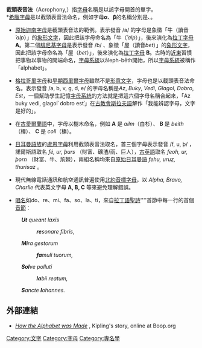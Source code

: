 '''截頭表音法'''（Acrophony,{{IPA-en|əˈkrɒfəni}}）指[[字母|字母]]名稱是以該字母開首的單字。
<br>
*[[希臘字母|希臘字母]]是以截頭表音法命名，例如字母'''α'''、'''β'''的名稱分別是{{lang|el|άλφα (''alpha'')}}、{{lang|el|βήτα (''beta'')}}。

*[[原始迦南字母|原始迦南字母]]是截頭表音法的範例。表示發音 /a/ 的字母是象徵「牛（讀音'' ʾalp''）」的[[象形文字|象形文字]]，因此把該字母命名為「牛（'' ʾalp''）」，後來演化為[[拉丁字母|拉丁字母]] '''A'''。第二個[[腓尼基字母|腓尼基字母]]是表示發音 /b/ 、象徵「屋（讀音'' bet''）」的[[象形文字|象形文字]]，因此把該字母命名為「屋（'' bet''）」，後來演化為[[拉丁字母|拉丁字母]] '''B'''。古時的[[近東|近東]]習慣把事物以事物的開端命名，[[字母系統|字母系統]]以āleph-bēth開始，所以[[字母系統|字母系統]]被稱作「alphabet」。

*[[格拉哥里字母|格拉哥里字母]]和[[早期西里爾字母|早期西里爾字母]]雖然不是[[形意文字|形意文字]]，字母也是以截頭表音法命名。表示發音 /a, b, v, g, d, e/ 的字母名稱是''Az'', ''Buky'', ''Vedi'', ''Glagol'', ''Dobro'', ''Est''，一個幫助學生記憶[[字母系統|字母系統]]的方法就是把這六個字母名稱合起來，「Az buky vedi, glagolʾ dobro estʾ」在[[古教會斯拉夫語|古教會斯拉夫語]]解作「我能辨認字母，文字是好的」。

*在[[古愛爾蘭語|古愛爾蘭語]]中，字母以樹木命名，例如 '''A''' 是 ''ailm''（白杉）、 '''B''' 是 ''beith''（樺）、 '''C''' 是 ''coll''（榛）。

*[[日耳曼語族|日耳曼語族]]的[[盧恩字母|盧恩字母]]利用截頭表音法取名，首三個字母表示發音 /f, u, þ/ ，諾爾斯語取名 ''fé, ur, þurs'' （財富、礦渣/雨、巨人），[[古英語|古英語]]取名 ''feoh, ur, þorn'' （財富、牛、荊棘），兩組名稱均來自[[原始日耳曼語|原始日耳曼語]] ''fehu, uruz, thurisaz'' 。

*現代無線電話通訊和航空通訊普遍使用[[北約音標字母|北約音標字母]]，以 ''Alpha, Bravo, Charlie'' 代表英文字母 '''A, B, C''' 等來避免理解錯誤。

*[[唱名|唱名]]如do、re、mi、fa、so、la、ti，來自[[拉丁語|拉丁語]][[聖詩|聖詩]]''''首節中每一行的首個[[音節|音節]]︰
:'''''Ut''' queant laxis''
::'''''re'''sonare fibris'',
:'''''Mi'''ra gestorum''
::'''''fa'''muli tuorum,''
:'''''Sol'''ve polluti''
::'''''la'''bii reatum,''
:'''''S'''ancte '''I'''ohannes.''

==外部連結==
* ''[http://www.boop.org/jan/justso/alpha.htm How the Alphabet was Made] {{Wayback|url=http://www.boop.org/jan/justso/alpha.htm |date=20210125194355 }}'', Kipling's story, online at Boop.org


[[Category:文字|Category:文字]]
[[Category:字母|Category:字母]]
[[Category:專名學|Category:專名學]]